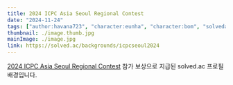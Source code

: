 ```yaml
---
title: 2024 ICPC Asia Seoul Regional Contest
date: "2024-11-24"
tags: ["author:havana723", "character:eunha", "character:bom", "solvedac-background"]
thumbnail: ./image.thumb.jpg
mainImage: ./image.jpg
link: https://solved.ac/backgrounds/icpcseoul2024
---
```


[2024 ICPC Asia Seoul Regional Contest](https://icpckorea.org/2024-seoul/regional) 참가 보상으로 지급된 solved.ac 프로필 배경입니다.

